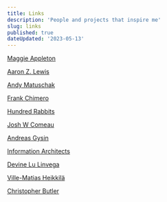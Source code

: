 ```yaml
---
title: Links
description: 'People and projects that inspire me'
slug: links
published: true
dateUpdated: '2023-05-13'
---
```


[Maggie Appleton](https://maggieappleton.com/)

[Aaron Z. Lewis](https://aaronzlewis.com/)

[Andy Matuschak](https://andymatuschak.org/)

[Frank Chimero](https://frankchimero.com/)

[Hundred Rabbits](https://100r.co/site/home.html)

[Josh W Comeau](https://www.joshwcomeau.com/)

[Andreas Gysin](https://ertdfgcvb.xyz/)

[Information Architects](https://ia.net/)

[Devine Lu Linvega](https://wiki.xxiivv.com/site/home.html)

[Ville-Matias Heikkilä](http://viznut.fi/en/)

[Christopher Butler](https://www.chrbutler.com/)